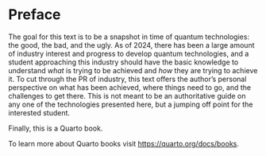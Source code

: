 # Preface {.unnumbered}

The goal for this text is to be a snapshot in time of quantum technologies: the good, the bad, and the ugly. As of 2024, there has been a large amount of industry interest and progress to develop quantum technologies, and a student approaching this industry should have the basic knowledge to understand _what_ is trying to be achieved and _how_ they are trying to achieve it. To cut through the PR of industry, this text offers the author's personal perspective on what has been achieved, where things need to go, and the challenges to get there. This is not meant to be an authoritative guide on any one of the technologies presented here, but a jumping off point for the interested student.

Finally, this is a Quarto book.

To learn more about Quarto books visit <https://quarto.org/docs/books>.
